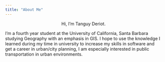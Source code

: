 ```yaml
---
title: "About Me"
---
```


<center>
Hi, I'm Tanguy Deriot.
</center>

I'm a fourth year student at the University of California, Santa Barbara studying Geography with an emphasis in GIS. I hope to use the knowledge I learned during my time in university to increase my skills in software and get a career in urban/city planning, I am especially interested in public transportation in urban environments.
